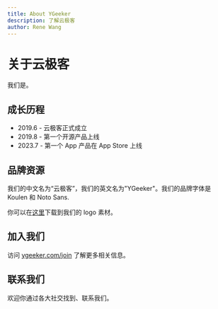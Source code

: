 ```yaml
---
title: About YGeeker
description: 了解云极客
author: Rene Wang
---
```


# 关于云极客

我们是。

## 成长历程

-   2019.6 - 云极客正式成立
-   2019.8 - 第一个开源产品上线
-   2023.7 - 第一个 App 产品在 App Store 上线

## 品牌资源

我们的中文名为“云极客”，我们的英文名为"YGeeker"。我们的品牌字体是 Koulen 和 Noto Sans.

你可以在[这里](/assets/YGeeker_Design_Material.zip)下载到我们的 logo 素材。

## 加入我们

访问 [ygeeker.com/join](/join) 了解更多相关信息。

## 联系我们

欢迎你通过各大社交找到、联系我们。
